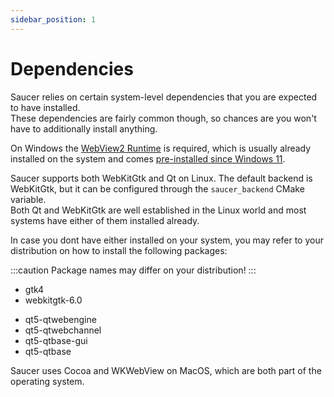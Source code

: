 ```yaml
---
sidebar_position: 1
---
```



# Dependencies

Saucer relies on certain system-level dependencies that you are expected to have installed.  
These dependencies are fairly common though, so chances are you won't have to additionally install anything.

<Tabs>
  <TabItem value="windows" label="Windows" default>

On Windows the [WebView2 Runtime](https://developer.microsoft.com/microsoft-edge/webview2/#download-section) is required, which is usually already installed on the system and comes <u>pre-installed since Windows 11</u>.

  </TabItem>
  <TabItem value="linux" label="Linux" default>

Saucer supports both WebKitGtk and Qt on Linux. The default backend is WebKitGtk, but it can be configured through the `saucer_backend` CMake variable.  
Both Qt and WebKitGtk are well established in the Linux world and most systems have either of them installed already.

In case you dont have either installed on your system, you may refer to your distribution on how to install the following packages: 

:::caution
Package names may differ on your distribution!
:::

<Tabs>
  <TabItem value="webkit" label="WebKitGtk" default>

<ul>
<li>gtk4</li>
<li>webkitgtk-6.0</li>
</ul>

  </TabItem>
  <TabItem value="qt" label="Qt" default>

<ul>
<li>qt5-qtwebengine</li>
<li>qt5-qtwebchannel</li>
<li>qt5-qtbase-gui</li>
<li>qt5-qtbase</li>
</ul>

  </TabItem>
</Tabs>

  </TabItem>
  <TabItem value="macos" label="MacOS" default>
  
Saucer uses Cocoa and WKWebView on MacOS, which are both part of the operating system.
  
  </TabItem>
</Tabs>
